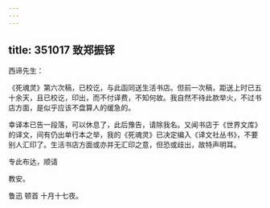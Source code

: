 ```yaml
---
---
---
```

title: 351017 致郑振铎
---




西谛先生：

《死魂灵》第六次稿，已校讫，与此函同送生活书店。但前一次稿，距送上时已五十余天，且已校讫，印出，而不付译费，不知何故。我自然不待此款举火，不过书店方面，是似乎应该不盘算人的缓急的。

幸译本已告一段落，可以休息了，此后豫告，请除我名。又闻书店于《世界文库》的译文，间有仍出单行本之举，我的《死魂灵》已决定编入《译文社丛书》，不要别人汇印了。生活书店方面或亦并无汇印之意，但恐或歧出，故特声明耳。

专此布达，顺请

教安。

鲁迅 顿首 十月十七夜。